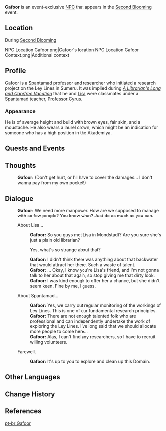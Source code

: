 {{Character Infobox
|type             = Event NPC
|image            = NPC Gafoor.png
|realname         = <!-- Optional, if different from in-game name -->
|region           = Sumeru
|location         = Sumeru
|affiliation      = Spantamad
|title            = Spantamad Researcher
|ancestry         = <!-- Clan/family -->
|father           = 
|mother           = 
|spouse           = 
|sibling          = 
|child            = 
|relative         = 

|voiceEN          = [[imdb:nm5476638|Michael Allan Schneider]]<ref>Twitter: [https://twitter.com/quadbonus/status/1620481510485917696 EN VA Self Announcement]</ref>
}}
'''Gafoor''' is an event-exclusive [[NPC]] that appears in the [[Second Blooming]] event.

==Location==
;During [[Second Blooming]]
<gallery>
NPC Location Gafoor.png|Gafoor's location
NPC Location Gafoor Context.png|Additional context
</gallery>

==Profile==
Gafoor is a Spantamad professor and researcher who initiated a research project on the Ley Lines in Sumeru. It was implied during ''[[A Librarian's Long and Carefree Vacation]]'' that he and [[Lisa]] were classmates under a Spantamad teacher, [[Cyrus (Sumeru)|Professor Cyrus]].

===Appearance===
He is of average height and build with brown eyes, fair skin, and a moustache. He also wears a laurel crown, which might be an indication for someone who has a high position in the Akademiya.

==Quests and Events==
{{Quests and Events}}

==Thoughts==
{{All Schemes to Know Explanation|name=Gafoor}}
{{Dialogue Start}}
:'''Gafoor:''' (Don't get hurt, or I'll have to cover the damages... I don't wanna pay from my own pocket!)
{{Dialogue End}}

==Dialogue==
{{Dialogue Start}}
:'''Gafoor:''' We need more manpower. How are we supposed to manage with so few people? You know what? Just do as much as you can.
:{{DIcon}} About Lisa...
::'''Gafoor:''' So you guys met Lisa in Mondstadt? Are you sure she's just a plain old librarian?
::{{DIcon}} Yes, what's so strange about that?
::'''Gafoor:''' I didn't think there was anything about that backwater that would attract her there. Such a waste of talent.
::'''Gafoor:''' ...&nbsp;Okay, I know you're Lisa's friend, and I'm not gonna talk to her about that again, so stop giving me that dirty look.
::'''Gafoor:''' I was kind enough to offer her a chance, but she didn't seem keen. Fine by me, I guess.
:{{DIcon}} About Spantamad...
::'''Gafoor:''' Yes, we carry out regular monitoring of the workings of Ley Lines. This is one of our fundamental research principles.
::'''Gafoor:''' There are not enough talented folk who are professional and can independently undertake the work of exploring the Ley Lines. I've long said that we should allocate more people to come here...
::'''Gafoor:''' Alas, I can't find any researchers, so I have to recruit willing volunteers.
:{{DIcon}} Farewell.
::'''Gafoor:''' It's up to you to explore and clean up this Domain.
{{Dialogue End}}
<!--
==Trivia==
-->
==Other Languages==
{{Other Languages
|default_hidden = 1
|en      = Gafoor
|zhs     = 加福尔
|zhs_rm  = Jiāfú'ěr
|zht     = 加福爾
|zht_rm  = Jiāfú'ěr
|ja      = ガフォー
|ja_rm   = Gafoo
|ko      = 가푸르
|es      = Gafur
|fr      = Gafoor
|ru      = Гафор
|th      = Gafoor
|vi      = Gafoor
|de      = Gafoor
|id      = Gafoor
|pt      = Gafoor
|tr      = Gafoor
|it      = Gafoor
}}

==Change History==
{{Change History|3.4}}

==References==
{{Reflist}}

[[pt-br:Gafoor]]